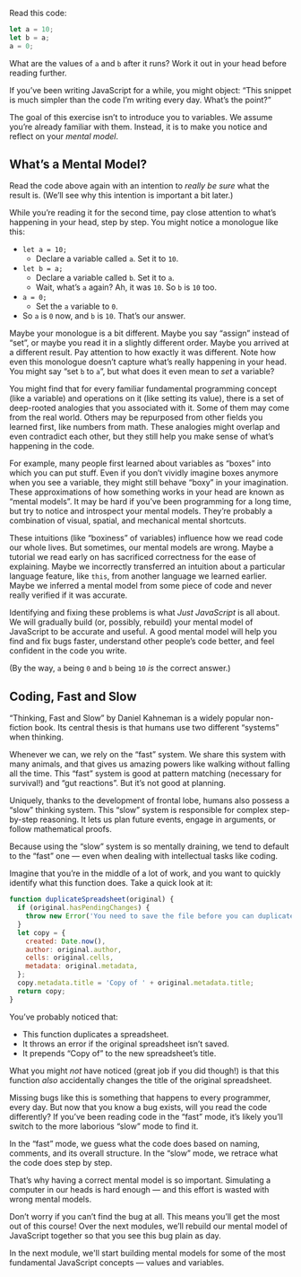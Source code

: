 Read this code:

```javascript
let a = 10;
let b = a;
a = 0;
```

What are the values of `a` and `b` after it runs? Work it out in your head before reading further.

If you’ve been writing JavaScript for a while, you might object: “This snippet is much simpler than the code I’m writing every day. What’s the point?”

The goal of this exercise isn’t to introduce you to variables. We assume you’re already familiar with them. Instead, it is to make you notice and reflect on your *mental model*.

## What’s a Mental Model?

Read the code above again with an intention to *really be sure* what the result is. (We’ll see why this intention is important a bit later.)

While you’re reading it for the second time, pay close attention to what’s happening in your head, step by step. You might notice a monologue like this:

- `let a = 10;`
    - Declare a variable called `a`. Set it to `10`.
- `let b = a;`
    - Declare a variable called `b`. Set it to `a`.
    - Wait, what’s `a` again? Ah, it was `10`. So `b` is `10` too.
- `a = 0;`
    - Set the `a` variable to `0`.
- So `a` is `0` now, and `b` is `10`. That’s our answer.

Maybe your monologue is a bit different. Maybe you say “assign” instead of “set”, or maybe you read it in a slightly different order. Maybe you arrived at a different result. Pay attention to how exactly it was different. Note how even this monologue doesn’t capture what’s really happening in your head. You might say “set `b` to `a`”, but what does it even mean to *set* a variable?

You might find that for every familiar fundamental programming concept (like a variable) and operations on it (like setting its value), there is a set of deep-rooted analogies that you associated with it. Some of them may come from the real world. Others may be repurposed from other fields you learned first, like numbers from math. These analogies might overlap and even contradict each other, but they still help you make sense of what’s happening in the code.

For example, many people first learned about variables as “boxes” into which you can put stuff. Even if you don’t vividly imagine boxes anymore when you see a variable, they might still behave “boxy” in your imagination. These approximations of how something works in your head are known as “mental models”. It may be hard if you’ve been programming for a long time, but try to notice and introspect your mental models. They’re probably a combination of visual, spatial, and mechanical mental shortcuts.

These intuitions (like “boxiness” of variables) influence how we read code our whole lives. But sometimes, our mental models are wrong. Maybe a tutorial we read early on has sacrificed correctness for the ease of explaining. Maybe we incorrectly transferred an intuition about a particular language feature, like `this`, from another language we learned earlier. Maybe we inferred a mental model from some piece of code and never really verified if it was accurate.

Identifying and fixing these problems is what *Just JavaScript* is all about. We will gradually build (or, possibly, rebuild) your mental model of JavaScript to be accurate and useful. A good mental model will help you find and fix bugs faster, understand other people’s code better, and feel confident in the code you write.

(By the way, `a` being `0` and `b` being `10` *is* the correct answer.)

## Coding, Fast and Slow

“Thinking, Fast and Slow” by Daniel Kahneman is a widely popular non-fiction book. Its central thesis is that humans use two different “systems” when thinking.

Whenever we can, we rely on the “fast” system. We share this system with many animals, and that gives us amazing powers like walking without falling all the time. This “fast” system is good at pattern matching (necessary for survival!) and “gut reactions”. But it’s not good at planning.

Uniquely, thanks to the development of frontal lobe, humans also possess a “slow” thinking system. This “slow” system is responsible for complex step-by-step reasoning. It lets us plan future events, engage in arguments, or follow mathematical proofs.

Because using the “slow” system is so mentally draining, we tend to default to the “fast” one — even when dealing with intellectual tasks like coding.

Imagine that you’re in the middle of a lot of work, and you want to quickly identify what this function does. Take a quick look at it:

```javascript
function duplicateSpreadsheet(original) {
  if (original.hasPendingChanges) {
    throw new Error('You need to save the file before you can duplicate it.');
  }
  let copy = {
    created: Date.now(),
    author: original.author,
    cells: original.cells,
    metadata: original.metadata,
  };
  copy.metadata.title = 'Copy of ' + original.metadata.title;
  return copy;
}
```

You’ve probably noticed that:

- This function duplicates a spreadsheet.
- It throws an error if the original spreadsheet isn’t saved.
- It prepends “Copy of” to the new spreadsheet’s title.

What you might *not* have noticed (great job if you did though!) is that this function *also* accidentally changes the title of the original spreadsheet.

Missing bugs like this is something that happens to every programmer, every day. But now that you know a bug exists, will you read the code differently? If you’ve been reading code in the “fast” mode, it’s likely you’ll switch to the more laborious “slow” mode to find it.

In the “fast” mode, we guess what the code does based on naming, comments, and its overall structure. In the “slow” mode, we retrace what the code does step by step.

That’s why having a correct mental model is so important. Simulating a computer in our heads is hard enough — and this effort is wasted with wrong mental models.

Don’t worry if you can’t find the bug at all. This means you’ll get the most out of this course! Over the next modules, we’ll rebuild our mental model of JavaScript together so that you see this bug plain as day.

In the next module, we'll start building mental models for some of the most fundamental JavaScript concepts — values and variables.

